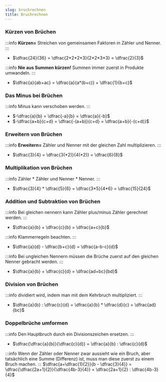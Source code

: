 ```yaml
---
slug: bruchrechnen
title: Bruchrechnen
---
```


### Kürzen von Brüchen
:::info
**Kürzen=** Streichen von gemeinsamen Faktoren in Zähler und Nenner.
:::
- $\dfrac{24}{36} = \dfrac{2*2*2*3}{2*2*3*3} = \dfrac{2}{3}$

:::info
**Nie aus Summen kürzen!** Summen immer zuerst in Produkte umwandeln.
:::
- $\dfrac{a}{ab+ac} = \dfrac{a}{a*(b+c)} + \dfrac{1}{b+c}$

### Das Minus bei Brüchen
:::info
Minus kann verschoben werden.
:::
- $-\dfrac{a}{b} = \dfrac{-a}{b} = \dfrac{a}{-b}$
- $-\dfrac{a+b}{c+d} = \dfrac{-(a+b)}{c+d} = \dfrac{a+b}{-(c+d)}$

### Erweitern von Brüchen
:::info
**Erweitern=** Zähler und Nenner mit der gleichen Zahl multiplizieren.
:::
- $\dfrac{3}{4} =  \dfrac{3(*2)}{4(*2)} = \dfrac{6}{8}$

### Multiplikation von Brüchen
:::info
Zähler * Zähler und Nenner * Nenner.
:::
- $\dfrac{3}{4} * \dfrac{5}{6} = \dfrac{3*5}{4*6} = \dfrac{15}{24}$

### Addition und Subtraktion von Brüchen
:::info
Bei gleichen nennern kann Zähler plus/minus Zähler gerechnet werden.
:::
- $\dfrac{a}{b} + \dfrac{c}{b} = \dfrac{a+c}{b}$

:::info
Klammerregeln beachten.
:::
- $\dfrac{a}{d} - \dfrac{b+c}{d} = \dfrac{a-b-c}{d}$

:::info
Bei ungleichen Nennern müssen die Brüche zuerst auf den gleichen Nenner gebracht werden.
:::
- $\dfrac{a}{b} + \dfrac{c}{d} = \dfrac{ad+bc}{bd}$

### Division von Brüchen
:::info
dividiert wird, indem man mit dem Kehrbruch multipliziert.
:::
- $\dfrac{a}{b} : \dfrac{c}{d} = \dfrac{a}{b} * \dfrac{d}{c} = \dfrac{ad}{bc}$

### Doppelbrüche umformen
:::info
Den Hauptbruch durch ein Divisionszeichen ersetzen.
:::
- $\dfrac{\dfrac{a}{b}}{\dfrac{c}{d}} = \dfrac{a}{b} : \dfrac{c}{d}$

:::info
Wenn der Zähler oder Nenner zwar aussieht wie ein Bruch, aber tatsächlich eine Summe (Differenz) ist, muss man diese zuerst zu einem Bruch machen.
:::
$\dfrac{a+\dfrac{1}{2}}{b - \dfrac{3}{4}} = \dfrac{\dfrac{2a+1}{2}}{\dfrac{4b-3}{4}} = \dfrac{2a+1}{2} : \dfrac{4b-3}{4}$